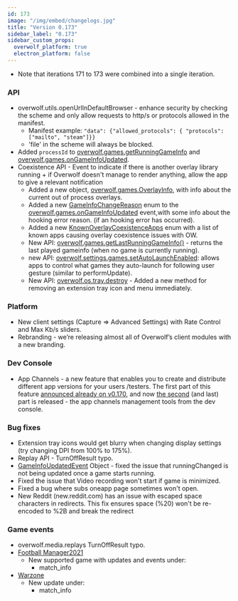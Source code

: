 ```yaml
---
id: 173
image: "/img/embed/changelogs.jpg"
title: "Version 0.173"
sidebar_label: "0.173"
sidebar_custom_props:
  overwolf_platform: true
  electron_platform: false
---
```


* Note that iterations 171 to 173 were combined into a single iteration. 

### API

* overwolf.utils.openUrlInDefaultBrowser - enhance security by checking the scheme and only allow requests to http/s or protocols allowed in the manifest.  
  * Manifest example: `"data": {"allowed_protocols": { "protocols": ["mailto", "steam"]}}`
  * 'file' in the scheme will always be blocked.
* Added `processId` to [overwolf.games.getRunningGameInfo](/api/games#getrunninggameinfocallback) and [overwolf.games.onGameInfoUpdated](/api/games#ongameinfoupdated).
* Coexistence API - Event to indicate if there is another overlay library running + if Overwolf doesn't manage to render anything, allow the app to give a relevant notification
  * Added a new object, [overwolf.games.OverlayInfo](/api/games#overlayinfo-object),  with info about the current out of process overlays.
  * Added a new [GameInfoChangeReason](/api/games#gameinfochangereason-enum) enum to the [overwolf.games.onGameInfoUpdated](/api/games#ongameinfoupdated) event,with some info about the hooking error reason. (if an hooking error has occurred).
  * Added a new [KnownOverlayCoexistenceApps](/api/games#knownoverlaycoexistenceapps-enum) enum with a list of known apps causing overlay coexistence issues with OW.
  * New API: [overwolf.games.getLastRunningGameInfo()](/api/games##getlastrunninggameinfocallback) - returns the last played gameinfo (when no game is currently running). 
  * new API: [overwolf.settings.games.setAutoLaunchEnabled](/api/settings/games#setautolaunchenabledgameclassid-callback): allows apps to control what games they auto-launch for following user gesture (similar to performUpdate).
  * New API: [overwolf.os.tray.destroy](/api/os/tray#destroy) - Added a new method for removing an extension tray icon and menu immediately.
  
### Platform

* New client settings (Capture => Advanced Settings) with Rate Control and Max Kb/s sliders.
* Rebranding - we’re releasing almost all of Overwolf’s client modules with a new branding.

### Dev Console

* App Channels - a new feature that enables you to create and distribute different app versions for your users /testers. The first part of this feature [announced already on v0.170](#api-1), and now [the second](/tools/developers-console/all-applications/release-management) (and last) part is released - the app channels management tools from the dev console. 

### Bug fixes

* Extension tray icons would get blurry when changing display settings (try changing DPI from 100% to 175%).
* Replay API - TurnOffResult typo.
* [GameInfoUpdatedEvent](/api/games#gameinfoupdatedevent-object) Object - fixed the issue that runningChanged is not being updated once a game starts running.
* Fixed the issue that Video recording won't start if game is minimized.
* Fixed a bug where subs oneapp page sometimes won't open.
* New Reddit (new.reddit.com) has an issue with escaped space characters in redirects. This fix ensures space (%20) won't be re-encoded to %2B and break the redirect

### Game events

* overwolf.media.replays TurnOffResult typo.
* [Football Manager2021](/api/games/events/deprecated)
  * New supported game with updates and events under:
    * match_info
* [Warzone](/api/games/events/call-of-duty-warzone)
  * New update under:
    * match_info


